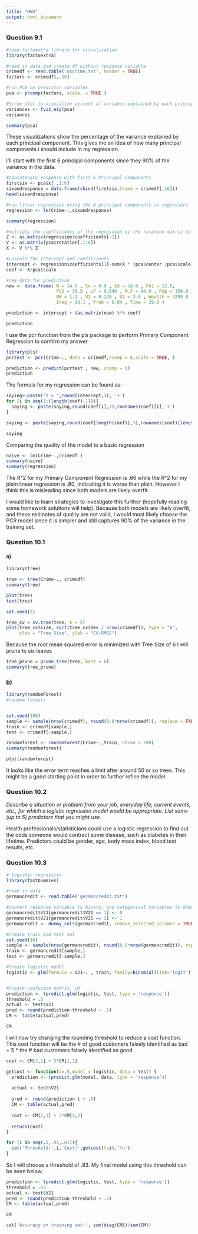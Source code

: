 ```yaml
---
title: "HW4"
output: html_document
---
```

### Question 9.1
``` r
#load factoextra library for visualization
library(factoextra)

#read in data and create df without response variable
crimedf <- read.table('uscrime.txt', header = TRUE)
factors <- crimedf[,-16]

#run PCA on predictor variables
pca <- prcomp(factors, scale. = TRUE )

#Scree plot to visuzalize percent of variance explained by each principal component
variances <- fviz_eig(pca)
variances

summary(pca)


```
These visualizations show the percentage of the variance explained by each principal component. This gives me an idea of how many principal components i should include in my regression.

I'll start with the first 6 principal components since they 90% of the variance in the data.

``` r
#concatenate response with first 6 Principal Components
firstsix <- pca$x[ ,1:6]
sixandresponse = data.frame(cbind(firstsix,Crime = crimedf[,16]))
head(sixandresponse)

#run linear regression using the 6 principal components as regressors
regression <- lm(Crime~.,sixandresponse)

summary(regression)

#multiply the coefficients of the regression by the rotation matrix to get the coefficients in terms of the original variables
Z <- as.matrix(regression$coefficients[-1])
V <- as.matrix(pca$rotation[,1:6])
X <- V %*% Z

#unscale the intercept and coefficients
intercept <- regression$coefficients[1]-sum(X * (pca$center /pca$scale))
coef <- X/pca$scale

#new data for prediction
new <- data.frame( M = 14.0 , So = 0.0 , Ed = 10.0 , Po1 = 12.0,
                   Po2 = 15.5 , LF = 0.640 , M.F = 94.0 , Pop = 150.0 , 
                   NW = 1.1 , U1 = 0.120 , U2 = 3.6 , Wealth = 3200.0 , 
                   Ineq = 20.1 , Prob = 0.04 , Time = 39.0 )

prediction <- intercept + (as.matrix(new) %*% coef)

prediction
```

I use the pcr function from the pls package to perform Primary Component Regression to confirm my answer

``` r
library(pls)
pcrtest <- pcr(Crime~., data = crimedf,ncomp = 6,scale = TRUE, )

prediction <- predict(pcrtest , new, ncomp = 6)
prediction
```
The formula for my regression can be found as:
```r
saying<-paste('Y = ',round(intercept,3), '+')
for (i in seq(1:(length(coef)-1))){
  saying <- paste(saying,round(coef[i],3),rownames(coef)[i],'+')
}

saying <- paste(saying,round(coef[length(coef)],3),rownames(coef)[length(coef)])

saying
```
Comparing the quality of the model to a basic regression
``` r
naive <- lm(Crime~.,crimedf )
summary(naive)
summary(regression)

```

The R^2 for my Primary Component Regression is .66 while the R^2 for my plain linear regression is .80, indicating it is worse than plain. However I think this is misleading since both models are likely overfit.

I would like to learn strategies to investigate this further (hopefully reading some homework solutions will help). Because both models are likely overfit, and these estimates of quality are not valid, I would most likely choose the PCR model since it is simpler and still captures 90% of the variance in the training set.

### Question 10.1

#### a)

``` r
library(tree)

tree <- tree(Crime~., crimedf)
summary(tree)

plot(tree)
text(tree)

set.seed(2)

tree_cv = cv.tree(tree, K = 5)
plot(tree_cv$size, sqrt(tree_cv$dev / nrow(crimedf)), type = "b",
     xlab = "Tree Size", ylab = "CV-RMSE")
```



Because the root mean squared error is minimized with Tree Size of 6 I will prune to six leaves

``` r
tree_prune = prune.tree(tree, best = 6)
summary(tree_prune)
```


### b)

``` r
library(randomForest)
#random forests


set.seed(100)
sample <- sample(nrow(crimedf), round(0.8*nrow(crimedf)), replace = FALSE)
train <- crimedf[sample,]
test <- crimedf[-sample,]

randomforest <- randomForest(Crime~.,train, ntree = 200)
summary(randomforest)

plot(randomforest)

```

It looks like the error term reaches a limit after around 50 or so trees. This might be a good starting point in order to further refine the model

### Question 10.2

*Describe a situation or problem from your job, everyday life, current events, etc., for which a logistic regression model would be appropriate. List some (up to 5) predictors that you might use.*

Health professionals/statisticians could use a logistic regression to find out the odds someone would contract some disease, such as diabetes in their lifetime. Predictors could be gender, age, body mass index, blood test results, etc.


### Question 10.3

``` r
# logistic regression
library(fastDummies)

#read in data
germancredit <- read.table('germancredit.txt')

#convert response variable to binary, and categorical variables to dummy binary variables
germancredit$V21[germancredit$V21 == 1] <- 0
germancredit$V21[germancredit$V21 == 2] <- 1
germancredit <- dummy_cols(germancredit, remove_selected_columns = TRUE, remove_most_frequent_dummy  = TRUE)

#create train and test set
set.seed(10)
sample <- sample(nrow(germancredit), round(0.8*nrow(germancredit)), replace = FALSE)
train <- germancredit[sample,]
test <- germancredit[-sample,]

#Create logistic model
logistic <- glm(formula = V21~. , train, family=binomial(link='logit'))


#Create confusion matrix, CM
prediction <- (predict.glm(logistic, test, type = 'response'))
threshold = .5
actual <- test$V21
pred <- round(prediction-threshold + .5)
CM <- table(actual,pred)

CM
```


I will now try changing the rounding threshold to reduce a cost function. This cost function will be the # of good customers falsely identified as bad + 5 * the # bad customers falsely identified as good

``` r
cost <- CM[2,1] + 5*CM[1,2]

getcost <- function(t=.5,model = logistic, data = test) {
  prediction <- (predict.glm(model, data, type = 'response'))
  
  actual <- test$V21
  
  pred <- round(prediction-t + .5)
  CM <- table(actual,pred)
  
  cost <- CM[2,1] + 5*CM[1,2]
  
  return(cost)
}

for (i in seq(.5,.95,.01)){
  cat('Threshold:',i,'Cost:',getcost(t=i),'\n')
}
```

So I will choose a threshold of .83. My final model using this threshold can be seen below:

``` r
prediction <- (predict.glm(logistic, test, type = 'response'))
threshold = .83
actual <- test$V21
pred <- round(prediction-threshold + .5)
CM <- table(actual,pred)

CM

cat('Accuracy on training set:', sum(diag(CM))/sum(CM))
```